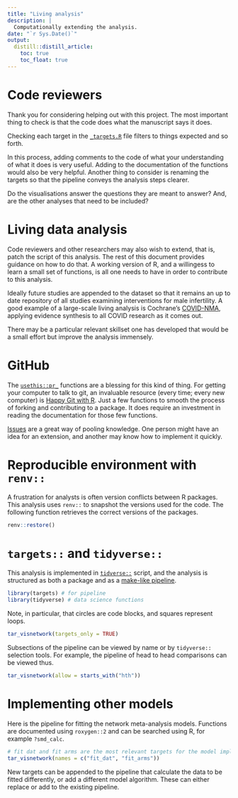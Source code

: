 ```yaml
---
title: "Living analysis"
description: |
  Computationally extending the analysis. 
date: "`r Sys.Date()`"
output: 
  distill::distill_article:
    toc: true
    toc_float: true
---
```


# Code reviewers

Thank you for considering helping out with this project. The most important thing to check is that the code does what the manuscript says it does. 

Checking each target in the [`_targets.R`](https://github.com/softloud/spunk/blob/main/_targets.R) file filters to things expected and so forth. 

In this process, adding comments to the code of what your understanding of what it does is very useful. Adding to the documentation of the functions would also be very helpful. Another thing to consider is renaming the targets so that the pipeline conveys the analysis steps clearer. 

Do the visualisations answer the questions they are meant to answer? And, are the other analyses that need to be included?

# Living data analysis 

Code reviewers and other researchers may also wish to extend, that is, patch the script of this analysis. The rest of this document provides guidance on how to do that. A working version of R, and a willingess to learn a small set of functions, is all one needs to have in order to contribute to this analysis.  

Ideally future studies are appended to the dataset so that it remains an up to date repository of all studies examining interventions for male infertility. A good example of a large-scale living analysis is Cochrane's [COVID-NMA](https://covid-nma.com/), applying evidence synthesis to all COVID research as it comes out.

There may be a particular relevant skillset one has developed that would be a small effort but improve the analysis immensely. 

# GitHub

The [`usethis::pr_`](https://usethis.r-lib.org/articles/pr-functions.html) functions are a blessing for this kind of thing. For getting your computer to talk to git, an invaluable resource (every time; every new computer) is [Happy Git with R](https://happygitwithr.com/resources.html).  Just a few functions to smooth the process of forking and contributing to a package. It does require an investment in reading the documentation for those few functions.

[Issues](https://github.com/softloud/spunk/issues) are a great way of pooling knowledge. One person might have an idea for an extension, and another may know how to implement it quickly. 

# Reproducible environment with `renv::`

A frustration for analysts is often version conflicts between R packages. This analysis uses `renv::` to snapshot the versions used for the code. The following function retrieves the correct versions of the packages.

```r
renv::restore()
```


# `targets::` and `tidyverse::`

This analysis is implemented in [`tidverse::`](https://r4ds.had.co.nz/) script, and the analysis is structured as both a package and as a [make-like pipeline](https://books.ropensci.org/targets). 

```r
library(targets) # for pipeline
library(tidyverse) # data science functions

```

Note, in particular, that circles are code blocks, and squares represent loops.

```r
tar_visnetwork(targets_only = TRUE)
```

Subsections of the pipeline can be viewed by name or by `tidyverse::` selection tools. For example, the pipeline of head to head comparisons can be viewed thus.

```r
tar_visnetwork(allow = starts_with("hth"))
```

# Implementing other models

Here is the pipeline for fitting the network meta-analysis models. Functions are documented using `roxygen::2` and can be searched using R, for example `?smd_calc`.

```r
# fit dat and fit arms are the most relevant targets for the model implementation
tar_visnetwork(names = c("fit_dat", "fit_arms"))

```

New targets can be appended to the pipeline that calculate the data to be fitted differently, or add a different model algorithm. These can either replace or add to the existing pipeline.
